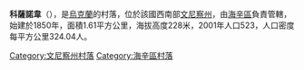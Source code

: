 {{coord|48|50|25|N|29|11|42|E|scale:30000|display=title}}

'''科薩諾韋'''（{{lang-uk|Косанове}}），是[[烏克蘭|烏克蘭]]的村落，位於該國西南部[[文尼察州|文尼察州]]，由[[海辛區|海辛區]]負責管轄，始建於1850年，面積1.61平方公里，海拔高度228米，2001年人口523，人口密度每平方公里324.04人。

[[Category:文尼察州村落|Category:文尼察州村落]]
[[Category:海辛區村落|Category:海辛區村落]]


{{Vinnytsia-geo-stub}}